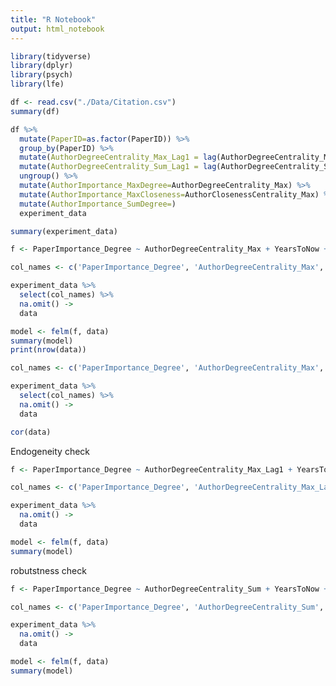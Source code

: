 ```yaml
---
title: "R Notebook"
output: html_notebook
---
```

```r
library(tidyverse)
library(dplyr)
library(psych)
library(lfe)
```
```r
df <- read.csv("./Data/Citation.csv")
summary(df)
```

```r
df %>%
  mutate(PaperID=as.factor(PaperID)) %>%
  group_by(PaperID) %>%
  mutate(AuthorDegreeCentrality_Max_Lag1 = lag(AuthorDegreeCentrality_Max, n=1, order_by=Year)) %>%
  mutate(AuthorDegreeCentrality_Sum_Lag1 = lag(AuthorDegreeCentrality_Sum, n=1, order_by=Year)) %>%
  ungroup() %>%
  mutate(AuthorImportance_MaxDegree=AuthorDegreeCentrality_Max) %>%
  mutate(AuthorImportance_MaxCloseness=AuthorClosenessCentrality_Max) %>%
  mutate(AuthorImportance_SumDegree=)
  experiment_data

summary(experiment_data)
```


```r
f <- PaperImportance_Degree ~ AuthorDegreeCentrality_Max + YearsToNow + ReferenceNum + AuthorNum  | Year

col_names <- c('PaperImportance_Degree', 'AuthorDegreeCentrality_Max', 'YearsToNow', 'ReferenceNum', 'AuthorNum', 'Year')

experiment_data %>%
  select(col_names) %>%
  na.omit() ->
  data

model <- felm(f, data)
summary(model)
print(nrow(data))
```

```r
col_names <- c('PaperImportance_Degree', 'AuthorDegreeCentrality_Max', 'YearsToNow', 'ReferenceNum', 'AuthorNum')

experiment_data %>%
  select(col_names) %>%
  na.omit() ->
  data

cor(data)
```

Endogeneity check
```r
f <- PaperImportance_Degree ~ AuthorDegreeCentrality_Max_Lag1 + YearsToNow + ReferenceNum + AuthorNum  | Year

col_names <- c('PaperImportance_Degree', 'AuthorDegreeCentrality_Max_Lag1', 'YearsToNow', 'ReferenceNum', 'ActorNum', 'Year')

experiment_data %>%
  na.omit() ->
  data

model <- felm(f, data)
summary(model)

```

robutstness check
```r
f <- PaperImportance_Degree ~ AuthorDegreeCentrality_Sum + YearsToNow + ReferenceNum + AuthorNum  | Year

col_names <- c('PaperImportance_Degree', 'AuthorDegreeCentrality_Sum', 'YearsToNow', 'ReferenceNum', 'ActorNum', 'Year')

experiment_data %>%
  na.omit() ->
  data

model <- felm(f, data)
summary(model)
```




